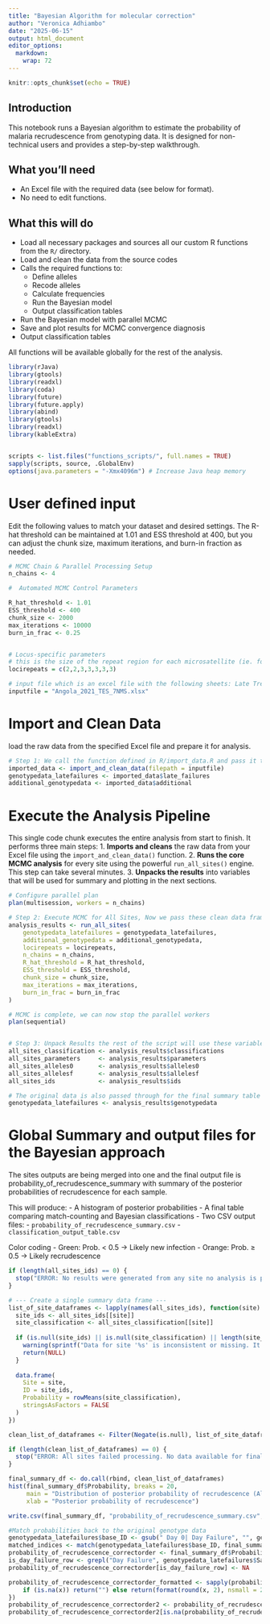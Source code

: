 ```yaml
---
title: "Bayesian Algorithm for molecular correction"
author: "Veronica Adhiambo"
date: "2025-06-15"
output: html_document
editor_options: 
  markdown: 
    wrap: 72
---
```


```r
knitr::opts_chunk$set(echo = TRUE)
```

## Introduction

This notebook runs a Bayesian algorithm to estimate the probability of
malaria recrudescence from genotyping data. It is designed for
non-technical users and provides a step-by-step walkthrough.

## What you'll need

-   An Excel file with the required data (see below for format).
-   No need to edit functions.

## What this will do

-   Load all necessary packages and sources all our custom R functions
    from the `R/` directory.
-   Load and clean the data from the source codes
-   Calls the required functions to:
    -   Define alleles
    -   Recode alleles
    -   Calculate frequencies
    -   Run the Bayesian model
    -   Output classification tables
-   Run the Bayesian model with parallel MCMC
-   Save and plot results for MCMC convergence diagnosis
-   Output classification tables

All functions will be available globally for the rest of the analysis.

```r
library(rJava)
library(gtools)
library(readxl)
library(coda)
library(future)
library(future.apply)
library(abind)
library(gtools)
library(readxl)
library(kableExtra)


scripts <- list.files("functions_scripts/", full.names = TRUE)
sapply(scripts, source, .GlobalEnv)
options(java.parameters = "-Xmx4096m") # Increase Java heap memory  
```

# User defined input

Edit the following values to match your dataset and desired settings.
The R-hat threshold can be maintained at 1.01 and ESS threshold at 400,
but you can adjust the chunk size, maximum iterations, and burn-in
fraction as needed.

```r

# MCMC Chain & Parallel Processing Setup
n_chains <- 4 

#  Automated MCMC Control Parameters

R_hat_threshold <- 1.01
ESS_threshold <- 400
chunk_size <- 2000
max_iterations <- 10000
burn_in_frac <- 0.25


# Locus-specific parameters
# this is the size of the repeat region for each microsatellite (ie. for dimers use 2, for trimers use 3)
locirepeats = c(2,2,3,3,3,3,3)

# input file which is an excel file with the following sheets: Late Treatment Failures and Additional. You need to change this to the name of your file
inputfile = "Angola_2021_TES_7NMS.xlsx"
```

# Import and Clean Data

load the raw data from the specified Excel file and prepare it for
analysis.

```r

# Step 1: We call the function defined in R/import_data.R and pass it the file path. It returns a list containing our two clean data frames.
imported_data <- import_and_clean_data(filepath = inputfile)
genotypedata_latefailures <- imported_data$late_failures
additional_genotypedata <- imported_data$additional
```

# Execute the Analysis Pipeline

This single code chunk executes the entire analysis from start to
finish. It performs three main steps: 1. **Imports and cleans** the raw
data from your Excel file using the `import_and_clean_data()` function.
2. **Runs the core MCMC analysis** for every site using the powerful
`run_all_sites()` engine. This step can take several minutes. 3.
**Unpacks the results** into variables that will be used for summary and
plotting in the next sections.

```r

# Configure parallel plan
plan(multisession, workers = n_chains)

# Step 2: Execute MCMC for All Sites, Now we pass these clean data frames to our main analysis engine.
analysis_results <- run_all_sites(
    genotypedata_latefailures = genotypedata_latefailures,
    additional_genotypedata = additional_genotypedata,
    locirepeats = locirepeats,
    n_chains = n_chains,
    R_hat_threshold = R_hat_threshold,
    ESS_threshold = ESS_threshold,
    chunk_size = chunk_size,
    max_iterations = max_iterations,
    burn_in_frac = burn_in_frac
)

# MCMC is complete, we can now stop the parallel workers
plan(sequential)


# Step 3: Unpack Results the rest of the script will use these variables.
all_sites_classification <- analysis_results$classifications
all_sites_parameters     <- analysis_results$parameters
all_sites_alleles0       <- analysis_results$alleles0
all_sites_allelesf       <- analysis_results$allelesf
all_sites_ids            <- analysis_results$ids

# The original data is also passed through for the final summary table
genotypedata_latefailures <- analysis_results$genotypedata
```

# Global Summary and output files for the Bayesian approach

The sites outputs are being merged into one and the final output file is
probability_of_recrudescence_summary with summary of the posterior
probabilities of recrudescence for each sample.

This will produce: - A histogram of posterior probabilities - A final
table comparing match-counting and Bayesian classifications - Two CSV
output files: - `probability_of_recrudescence_summary.csv` -
`classification_output_table.csv`

Color coding - Green: Prob. \< 0.5 → Likely new infection - Orange:
Prob. ≥ 0.5 → Likely recrudescence

```r

if (length(all_sites_ids) == 0) {
  stop("ERROR: No results were generated from any site no analysis is performed.")
}

# --- Create a single summary data frame ---
list_of_site_dataframes <- lapply(names(all_sites_ids), function(site) {
  site_ids <- all_sites_ids[[site]]
  site_classification <- all_sites_classification[[site]]
  
  if (is.null(site_ids) || is.null(site_classification) || length(site_ids) != nrow(site_classification)) {
    warning(sprintf("Data for site '%s' is inconsistent or missing. It will be excluded from the final summary.", site))
    return(NULL)
  }
  
  data.frame(
    Site = site,
    ID = site_ids,
    Probability = rowMeans(site_classification),
    stringsAsFactors = FALSE
  )
})

clean_list_of_dataframes <- Filter(Negate(is.null), list_of_site_dataframes)

if (length(clean_list_of_dataframes) == 0) {
  stop("ERROR: All sites failed processing. No data available for final analysis.")
}

final_summary_df <- do.call(rbind, clean_list_of_dataframes)
hist(final_summary_df$Probability, breaks = 20, 
     main = "Distribution of posterior probability of recrudescence (All Sites)", 
     xlab = "Posterior probability of recrudescence")

write.csv(final_summary_df, "probability_of_recrudescence_summary.csv", row.names = FALSE)

#Match probabilities back to the original genotype data
genotypedata_latefailures$base_ID <- gsub(" Day 0| Day Failure", "", genotypedata_latefailures$Sample.ID)
matched_indices <- match(genotypedata_latefailures$base_ID, final_summary_df$ID)
probability_of_recrudescence_correctorder <- final_summary_df$Probability[matched_indices]
is_day_failure_row <- grepl("Day Failure", genotypedata_latefailures$Sample.ID)
probability_of_recrudescence_correctorder[is_day_failure_row] <- NA

probability_of_recrudescence_correctorder_formatted <- sapply(probability_of_recrudescence_correctorder, function(x) {
    if (is.na(x)) return("") else return(format(round(x, 2), nsmall = 2))
})
probability_of_recrudescence_correctorder2 <- probability_of_recrudescence_correctorder
probability_of_recrudescence_correctorder2[is.na(probability_of_recrudescence_correctorder2)] <- -1
```
